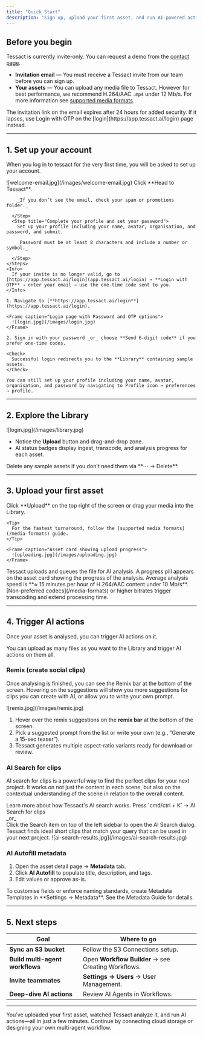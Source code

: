 ```yaml
---
title: "Quick Start"
description: "Sign up, upload your first asset, and run AI-powered actions in minutes."
---
```


## Before you begin
Tessact is currently invite-only. You can request a demo from the [contact page](https://tessact.ai/contact).

- **Invitation email** — You must receive a Tessact invite from our team before you can sign up.
- **Your assets** — You can upload any media file to Tessact. However for best performance, we recommend H.264/AAC `.mp4` under 12 Mb/s. For more information see [supported media formats](media-formats).

<Warning>
  The invitation link on the email expires after 24 hours for added security. If it lapses, use Login with OTP on the [login](https://app.tessact.ai/login) page instead.
</Warning>

---

## 1. Set up your account

When you log in to tessact for the very first time, you will be asked to set up your account.


<Tabs>
  <Tab title="Sign up from an invitation email">
    <Frame caption="Invitation email with Head to Tessact button">
      ![welcome-email.jpg](/images/welcome-email.jpg)
    </Frame>
    <Steps>
      <Step title="Open the invitation email">
        Click **Head to Tessact**.

        _If you don’t see the email, check your spam or promotions folder._

      </Step>
      <Step title="Complete your profile and set your password">
        Set up your profile including your name, avatar, organisation, and password, and submit.

        _Password must be at least 8 characters and include a number or symbol._

      </Step>
    </Steps>
    <Info>
      If your invite is no longer valid, go to [https://app.tessact.ai/login](app.tessact.ai/login) → **Login with OTP** → enter your email → use the one-time code sent to you.
    </Info>
  </Tab>
  <Tab title="Sign up with a registered email">

    1. Navigate to [**https://app.tessact.ai/login**](https://app.tessact.ai/login).

    <Frame caption="Login page with Password and OTP options">
      ![login.jpg](/images/login.jpg)
    </Frame>
    
    2. Sign in with your password _or_ choose **Send 6-digit code** if you prefer one-time codes.

    <Check>
      Successful login redirects you to the **Library** containing sample assets.
    </Check>

    You can still set up your profile including your name, avatar, organisation, and password by navigating to Profile icon → preferences → profile.

  </Tab>
</Tabs>

---

## 2. Explore the Library

<Frame caption="Library showing sample assets ready to delete, upload button, and drag-and-drop area"> 
  ![login.jpg](/images/library.jpg)
</Frame>

- Notice the **Upload** button and drag-and-drop zone.
- AI status badges display ingest, transcode, and analysis progress for each asset.

<Info> 
  Delete any sample assets if you don't need them via **⋯ → Delete**.
</Info>

---

## 3. Upload your first asset

<Steps>
  <Step title="Select files">
    Click **Upload** on the top right of the screen or drag your media into the Library.

    <Tip>
      For the fastest turnaround, follow the [supported media formats](/media-formats) guide.
    </Tip>

    <Frame caption="Asset card showing upload progress">
      ![uploading.jpg](/images/uploading.jpg)
    </Frame>

  </Step>
  <Step title="Wait for analysing to finish">
    Tessact uploads and queues the file for AI analysis. A progress pill appears on the asset card showing the progress of the analysis.
  </Step>
</Steps>

<Note>
  Average analysis speed is **≈ 15 minutes per hour of H.264/AAC content under
  10 Mb/s**. [Non-preferred codecs](/media-formats) or higher bitrates trigger transcoding and
  extend processing time.
</Note>

---

## 4. Trigger AI actions

Once your asset is analysed, you can trigger AI actions on it. 

<Tip>
  You can upload as many files as you want to the Library and trigger AI actions on them all. 
</Tip>

### Remix (create social clips)

Once analysing is finished, you can see the Remix bar at the bottom of the screen. Hovering on the suggestions will show you more suggestions for clips you can create with AI, or allow you to write your own prompt.

<Frame caption="Remix dialog with suggested and custom prompts">
  ![remix.jpg](/images/remix.jpg)
</Frame>

1. Hover over the remix suggestions on the **remix bar** at the bottom of the screen.
2. Pick a suggested prompt from the list or write your own (e.g., “Generate a 15-sec teaser”).
3. Tessact generates multiple aspect-ratio variants ready for download or review.

### AI Search for clips

AI search for clips is a powerful way to find the perfect clips for your next project. It works on not just the content in each scene, but also on the contextual understanding of the scene in relation to the overall content.

<Card title="Explore AI Search" arrow="true" horizontal href="/index">
  Learn more about how Tessact's AI search works.
</Card>

<Steps>
  <Step title="Open the AI Search dialog">
    Press `cmd/ctrl + K` → AI Search for clips <br/>
    _or_ <br/>
    Click the Search item on top of the left sidebar to open the AI Search dialog.
  </Step>
  <Step title="Type anything you want to find from your content">
    Tessact finds ideal short clips that match your query that can be used in your next project.
    <Frame caption="AI Search dialog showing clip results from your content">
      ![ai-search-results.jpg](/images/ai-search-results.jpg)
    </Frame>
  </Step>
</Steps>


### AI Autofill metadata

<Frame caption="Metadata panel with AI Autofill button"></Frame>

1. Open the asset detail page → **Metadata** tab.
2. Click **AI Autofill** to populate title, description, and tags.
3. Edit values or approve as-is.

<Info>
  To customise fields or enforce naming standards, create Metadata Templates in
  **Settings → Metadata**. See the Metadata Guide for details.
</Info>

---

## 5. Next steps

| Goal                            | Where to go                                         |
| ------------------------------- | --------------------------------------------------- |
| **Sync an S3 bucket**           | Follow the S3 Connections setup.                    |
| **Build multi-agent workflows** | Open **Workflow Builder** → see Creating Workflows. |
| **Invite teammates**            | **Settings → Users** → User Management.             |
| **Deep-dive AI actions**        | Review AI Agents in Workflows.                      |

---

<Check>
  You’ve uploaded your first asset, watched Tessact analyze it, and run AI
  actions—all in just a few minutes. Continue by connecting cloud storage or
  designing your own multi-agent workflow.
</Check>
